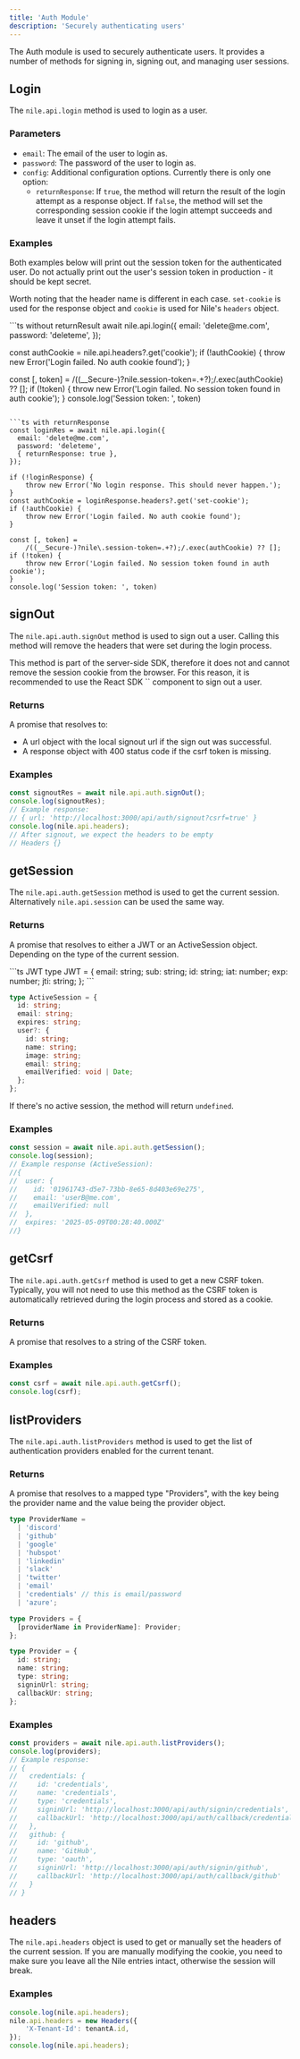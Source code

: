 ```yaml
---
title: 'Auth Module'
description: 'Securely authenticating users'
---
```


The Auth module is used to securely authenticate users. It provides a number of methods for signing in, signing out, and managing user sessions.

## Login

The `nile.api.login` method is used to login as a user.

### Parameters

- `email`: The email of the user to login as.
- `password`: The password of the user to login as.
- `config`: Additional configuration options. Currently there is only one option:
  - `returnResponse`: If `true`, the method will return the result of the login attempt as a response object. 
  If `false`, the method will set the corresponding session cookie if the login attempt succeeds and leave it unset if the login attempt fails.

### Examples

Both examples below will print out the session token for the authenticated user. 
Do not actually print out the user's session token in production - it should be kept secret.

Worth noting that the header name is different in each case. `set-cookie` is used for the response object and `cookie` is used for Nile's `headers` object.

<CodeGroup>
```ts without returnResult
await nile.api.login({
  email: 'delete@me.com',
  password: 'deleteme',
});

const authCookie = nile.api.headers?.get('cookie');
if (!authCookie) {
    throw new Error('Login failed. No auth cookie found');
}

const [, token] =
    /((__Secure-)?nile\.session-token=.+?);/.exec(authCookie) ?? [];
if (!token) {
    throw new Error('Login failed. No session token found in auth cookie');
}
console.log('Session token: ', token)
```

```ts with returnResponse
const loginRes = await nile.api.login({
  email: 'delete@me.com',
  password: 'deleteme',
  { returnResponse: true },
});

if (!loginResponse) {
    throw new Error('No login response. This should never happen.');
}
const authCookie = loginResponse.headers?.get('set-cookie');
if (!authCookie) {
    throw new Error('Login failed. No auth cookie found');
}

const [, token] =
    /((__Secure-)?nile\.session-token=.+?);/.exec(authCookie) ?? [];
if (!token) {
    throw new Error('Login failed. No session token found in auth cookie');
}
console.log('Session token: ', token)
```
</CodeGroup>

## signOut

The `nile.api.auth.signOut` method is used to sign out a user. Calling this method will remove the headers that were set during the login process.

<Tip>
This method is part of the server-side SDK, therefore it does not and cannot remove the session cookie from the browser.
For this reason, it is recommended to use the React SDK `<SignOutButton>` component to sign out a user.
</Tip>

### Returns

A promise that resolves to:
- A url object with the local signout url if the sign out was successful.
- A response object with 400 status code if the csrf token is missing.

### Examples

```ts signOut
const signoutRes = await nile.api.auth.signOut();
console.log(signoutRes);
// Example response:
// { url: 'http://localhost:3000/api/auth/signout?csrf=true' }
console.log(nile.api.headers);
// After signout, we expect the headers to be empty
// Headers {}
```

## getSession

The `nile.api.auth.getSession` method is used to get the current session. Alternatively `nile.api.session` can be used the same way.

### Returns

A promise that resolves to either a JWT or an ActiveSession object. Depending on the type of the current session.

<CodeGroup>
```ts JWT
type JWT = {
  email: string;
  sub: string;
  id: string;
  iat: number;
  exp: number;
  jti: string;
};
```

```ts ActiveSession
type ActiveSession = {
  id: string;
  email: string;
  expires: string;
  user?: {
    id: string;
    name: string;
    image: string;
    email: string;
    emailVerified: void | Date;
  };
};
```
</CodeGroup>

If there's no active session, the method will return `undefined`.

### Examples

```ts getSession
const session = await nile.api.auth.getSession();
console.log(session);
// Example response (ActiveSession):
//{
//  user: {
//    id: '01961743-d5e7-73bb-8e65-8d403e69e275',
//    email: 'userB@me.com',
//    emailVerified: null
//  },
//  expires: '2025-05-09T00:28:40.000Z'
//}
```

## getCsrf

The `nile.api.auth.getCsrf` method is used to get a new CSRF token. 
Typically, you will not need to use this method as the CSRF token is automatically retrieved during the login process and stored as a cookie.

### Returns

A promise that resolves to a string of the CSRF token.

### Examples

```ts getCsrf
const csrf = await nile.api.auth.getCsrf();
console.log(csrf);
```

## listProviders

The `nile.api.auth.listProviders` method is used to get the list of authentication providers enabled for the current tenant.

### Returns

A promise that resolves to a mapped type "Providers", with the key being the provider name and the value being the provider object.

```ts
type ProviderName =
  | 'discord'
  | 'github'
  | 'google'
  | 'hubspot'
  | 'linkedin'
  | 'slack'
  | 'twitter'
  | 'email'
  | 'credentials' // this is email/password
  | 'azure';

type Providers = {
  [providerName in ProviderName]: Provider;
};

type Provider = {
  id: string;
  name: string;
  type: string;
  signinUrl: string;
  callbackUr: string;
};
```

### Examples

```ts getProviders
const providers = await nile.api.auth.listProviders();
console.log(providers);
// Example response:
// {
//   credentials: {
//     id: 'credentials',
//     name: 'credentials',
//     type: 'credentials',
//     signinUrl: 'http://localhost:3000/api/auth/signin/credentials',
//     callbackUrl: 'http://localhost:3000/api/auth/callback/credentials'
//   },
//   github: {
//     id: 'github',
//     name: 'GitHub',
//     type: 'oauth',
//     signinUrl: 'http://localhost:3000/api/auth/signin/github',
//     callbackUrl: 'http://localhost:3000/api/auth/callback/github'
//   }
// }
```

## headers

The `nile.api.headers` object is used to get or manually set the headers of the current session.
If you are manually modifying the cookie, you need to make sure you leave all the Nile entries intact, otherwise the session will break.

### Examples

```ts
console.log(nile.api.headers);
nile.api.headers = new Headers({
    'X-Tenant-Id': tenantA.id,
});
console.log(nile.api.headers);
```